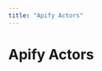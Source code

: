 ```yaml
---
title: "Apify Actors"
---
```

<!-- WARNING: This file is auto-generated by generate_tool_docs.py. Do not edit manually. -->


# Apify Actors
